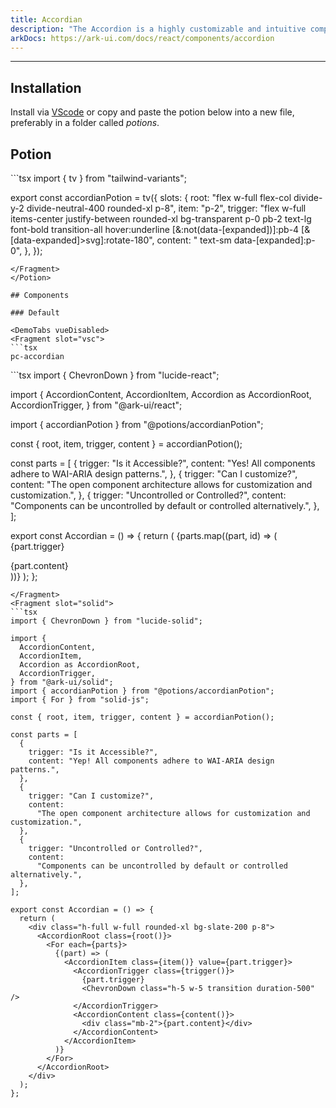 ```yaml
---
title: Accordian
description: "The Accordion is a highly customizable and intuitive component that allows you to present your content in a collapsible style. It is ideal for scenarios where you want to manage a large amount of content or information in a limited space, such as FAQs, menus, or lists."
arkDocs: https://ark-ui.com/docs/react/components/accordion
---
```


---


<div class="p-4 w-full flex justify-center items-center bg-surface-2 rounded-md">
    <div className="flex items-center w-3/4 h-80">
      <Accordian client:load/>
    </div>
</div>

## Installation

Install via [VScode](/docs/getting-started/vsc) or copy and paste the potion below into a new file, preferably in a folder called *potions*.

## Potion 

<Potion>
<Fragment slot="contentSlot">
```tsx
import { tv } from "tailwind-variants";

export const accordianPotion = tv({
  slots: {
    root: "flex w-full flex-col divide-y-2 divide-neutral-400 rounded-xl p-8",
    item: "p-2",
    trigger:
      "flex w-full items-center justify-between rounded-xl bg-transparent p-0 pb-2 text-lg font-bold transition-all hover:underline [&:not(data-[expanded])]:pb-4 [&[data-expanded]>svg]:rotate-180",
    content: " text-sm data-[expanded]:p-0",
  },
});

```
</Fragment>
</Potion>

## Components 

### Default

<DemoTabs vueDisabled>
<Fragment slot="vsc">
```tsx
pc-accordian
```
</Fragment>
<Fragment slot="react">
```tsx
import { ChevronDown } from "lucide-react";

import {
  AccordionContent,
  AccordionItem,
  Accordion as AccordionRoot,
  AccordionTrigger,
} from "@ark-ui/react";

import { accordianPotion } from "@potions/accordianPotion";

const { root, item, trigger, content } = accordianPotion();

const parts = [
  {
    trigger: "Is it Accessible?",
    content: "Yes! All components adhere to WAI-ARIA design patterns.",
  },
  {
    trigger: "Can I customize?",
    content:
      "The open component architecture allows for customization and customization.",
  },
  {
    trigger: "Uncontrolled or Controlled?",
    content:
      "Components can be uncontrolled by default or controlled alternatively.",
  },
];

export const Accordian = () => {
  return (
    <AccordionRoot className={root()} defaultValue="Is it Accessible?">
      {parts.map((part, id) => (
        <AccordionItem className={item()} key={id} value={part.trigger}>
          <AccordionTrigger className={trigger()}>
            {part.trigger}
            <ChevronDown className="h-5 w-5 transition duration-500" />
          </AccordionTrigger>
          <AccordionContent className={content()}>
            <div className="mb-2">{part.content}</div>
          </AccordionContent>
        </AccordionItem>
      ))}
    </AccordionRoot>
  );
};

```
</Fragment>
<Fragment slot="solid">
```tsx
import { ChevronDown } from "lucide-solid";

import {
  AccordionContent,
  AccordionItem,
  Accordion as AccordionRoot,
  AccordionTrigger,
} from "@ark-ui/solid";
import { accordianPotion } from "@potions/accordianPotion";
import { For } from "solid-js";

const { root, item, trigger, content } = accordianPotion();

const parts = [
  {
    trigger: "Is it Accessible?",
    content: "Yep! All components adhere to WAI-ARIA design patterns.",
  },
  {
    trigger: "Can I customize?",
    content:
      "The open component architecture allows for customization and customization.",
  },
  {
    trigger: "Uncontrolled or Controlled?",
    content:
      "Components can be uncontrolled by default or controlled alternatively.",
  },
];

export const Accordian = () => {
  return (
    <div class="h-full w-full rounded-xl bg-slate-200 p-8">
      <AccordionRoot class={root()}>
        <For each={parts}>
          {(part) => (
            <AccordionItem class={item()} value={part.trigger}>
              <AccordionTrigger class={trigger()}>
                {part.trigger}
                <ChevronDown class="h-5 w-5 transition duration-500" />
              </AccordionTrigger>
              <AccordionContent class={content()}>
                <div class="mb-2">{part.content}</div>
              </AccordionContent>
            </AccordionItem>
          )}
        </For>
      </AccordionRoot>
    </div>
  );
};

```
</Fragment>

</DemoTabs>


